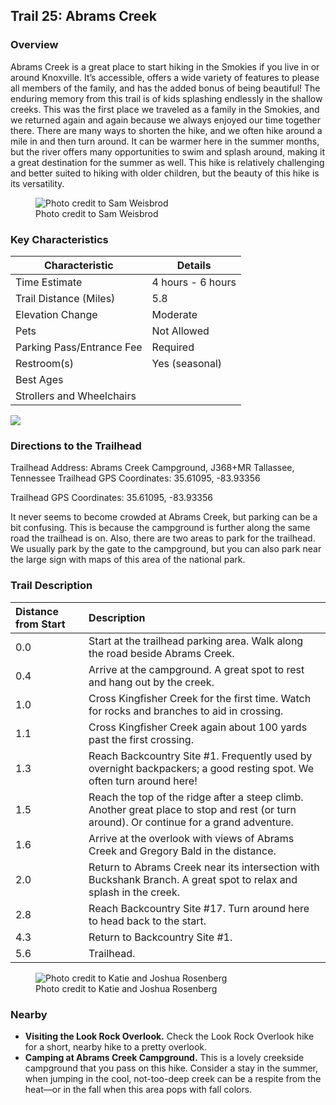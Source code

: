 ## Trail 25: Abrams Creek

### Overview

Abrams Creek is a great place to start hiking in the Smokies if you live in or around Knoxville. It's accessible, offers a wide variety of features to please all members of the family, and has the added bonus of being beautiful! The enduring memory from this trail is of kids splashing endlessly in the shallow creeks. This was the first place we traveled as a family in the Smokies, and we returned again and again because we always enjoyed our time together there. There are many ways to shorten the hike, and we often hike around a mile in and then turn around. It can be warmer here in the summer months, but the river offers many opportunities to swim and splash around, making it a great destination for the summer as well. This hike is relatively challenging and better suited to hiking with older children, but the beauty of this hike is its versatility.

![Photo credit to Sam Weisbrod](img/trail-25-figure-01.jpg)

### Key Characteristics

| **Characteristic**        | **Details**       |
|---------------------------|-------------------|
| Time Estimate             | 4 hours - 6 hours |
| Trail Distance (Miles)    | 5.8               |
| Elevation Change          | Moderate          |
| Pets                      | Not Allowed       |
| Parking Pass/Entrance Fee | Required          |
| Restroom(s)               | Yes (seasonal)    |
| Best Ages                 |                   |
| Strollers and Wheelchairs |                   |

![](maps/trail-25-map.jpeg)

### Directions to the Trailhead

Trailhead Address: Abrams Creek Campground, J368+MR Tallassee, Tennessee Trailhead GPS Coordinates: 35.61095, -83.93356

Trailhead GPS Coordinates: 35.61095, -83.93356

It never seems to become crowded at Abrams Creek, but parking can be a bit confusing. This is because the campground is further along the same road the trailhead is on. Also, there are two areas to park for the trailhead. We usually park by the gate to the campground, but you can also park near the large sign with maps of this area of the national park.

### Trail Description

| Distance from Start | Description                                                                                                                               |
|:----------------|:------------------------------------------------------|
| 0.0                 | Start at the trailhead parking area. Walk along the road beside Abrams Creek.                                                             |
| 0.4                 | Arrive at the campground. A great spot to rest and hang out by the creek.                                                                 |
| 1.0                 | Cross Kingfisher Creek for the first time. Watch for rocks and branches to aid in crossing.                                               |
| 1.1                 | Cross Kingfisher Creek again about 100 yards past the first crossing.                                                                     |
| 1.3                 | Reach Backcountry Site #1. Frequently used by overnight backpackers; a good resting spot. We often turn around here!                      |
| 1.5                 | Reach the top of the ridge after a steep climb. Another great place to stop and rest (or turn around). Or continue for a grand adventure. |
| 1.6                 | Arrive at the overlook with views of Abrams Creek and Gregory Bald in the distance.                                                       |
| 2.0                 | Return to Abrams Creek near its intersection with Buckshank Branch. A great spot to relax and splash in the creek.                        |
| 2.8                 | Reach Backcountry Site #17. Turn around here to head back to the start.                                                                   |
| 4.3                 | Return to Backcountry Site #1.                                                                                                            |
| 5.6                 | Trailhead.                                                                                                                                |

![Photo credit to Katie and Joshua Rosenberg](img/trail-25-figure-02.jpg)

### Nearby

-   **Visiting the Look Rock Overlook.** Check the Look Rock Overlook hike for a short, nearby hike to a pretty overlook.
-   **Camping at Abrams Creek Campground.** This is a lovely creekside campground that you pass on this hike. Consider a stay in the summer, when jumping in the cool, not-too-deep creek can be a respite from the heat---or in the fall when this area pops with fall colors.
